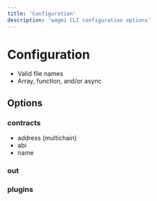 ```yaml
---
title: 'Configuration'
description: 'wagmi CLI configuration options'
---
```


# Configuration

- Valid file names
- Array, function, and/or async

## Options

### contracts

- address (multichain)
- abi
- name

### out

### plugins

